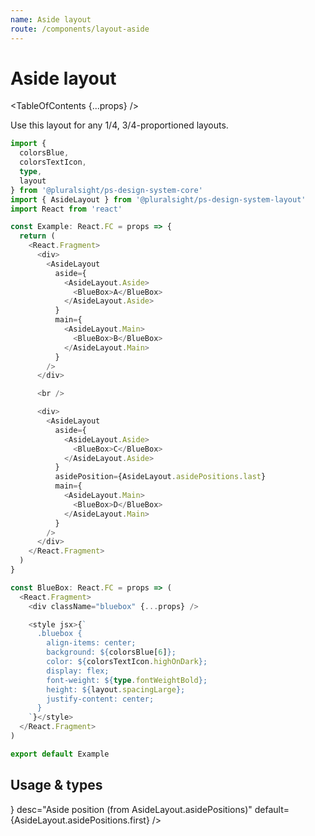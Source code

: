 ```yaml
---
name: Aside layout
route: /components/layout-aside
---
```



# Aside layout

<TableOfContents {...props} />

Use this layout for any 1/4, 3/4-proportioned layouts.

```typescript
import {
  colorsBlue,
  colorsTextIcon,
  type,
  layout
} from '@pluralsight/ps-design-system-core'
import { AsideLayout } from '@pluralsight/ps-design-system-layout'
import React from 'react'

const Example: React.FC = props => {
  return (
    <React.Fragment>
      <div>
        <AsideLayout
          aside={
            <AsideLayout.Aside>
              <BlueBox>A</BlueBox>
            </AsideLayout.Aside>
          }
          main={
            <AsideLayout.Main>
              <BlueBox>B</BlueBox>
            </AsideLayout.Main>
          }
        />
      </div>

      <br />

      <div>
        <AsideLayout
          aside={
            <AsideLayout.Aside>
              <BlueBox>C</BlueBox>
            </AsideLayout.Aside>
          }
          asidePosition={AsideLayout.asidePositions.last}
          main={
            <AsideLayout.Main>
              <BlueBox>D</BlueBox>
            </AsideLayout.Main>
          }
        />
      </div>
    </React.Fragment>
  )
}

const BlueBox: React.FC = props => (
  <React.Fragment>
    <div className="bluebox" {...props} />

    <style jsx>{`
      .bluebox {
        align-items: center;
        background: ${colorsBlue[6]};
        color: ${colorsTextIcon.highOnDark};
        display: flex;
        font-weight: ${type.fontWeightBold};
        height: ${layout.spacingLarge};
        justify-content: center;
      }
    `}</style>
  </React.Fragment>
)

export default Example
```

## Usage & types

<Usage
  install="npm install @pluralsight/ps-design-system-layout"
  import="import { AsideLayout } from '@pluralsight/ps-design-system-layout'"
  packageName="layout"
  version={props.version}
/>

<TypesTable>
  <TypesProp
    name="aside"
    type="AsideLayout.Aside"
    desc="content for aside"
    required
  />
  <TypesProp
    name="asidePosition"
    type={<TypesEnum enum={AsideLayout.asidePositions} />}
    desc="Aside position (from AsideLayout.asidePositions)"
    default={AsideLayout.asidePositions.first}
  />
  <TypesProp name="main" type="AsideLayout.Main" desc="main content" required />
</TypesTable>
